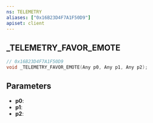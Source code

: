 ```yaml
---
ns: TELEMETRY
aliases: ["0x16B23D4F7A1F50D9"]
apiset: client
---
```

## _TELEMETRY_FAVOR_EMOTE

```c
// 0x16B23D4F7A1F50D9
void _TELEMETRY_FAVOR_EMOTE(Any p0, Any p1, Any p2);
```


## Parameters
* **p0**:
* **p1**:
* **p2**:
